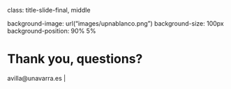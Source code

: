 class: title-slide-final, middle

background-image: url("images/upnablanco.png")
background-size: 100px
background-position: 90% 5%

# Thank you, questions?


| <a href="mailto:avilla@unavarra.es"><i class="fa fa-envelope-o"></i> </a>                     avilla@unavarra.es              |


